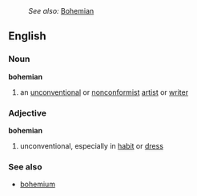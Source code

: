 :''See also:'' [[Bohemian]]
==English==
===Noun===
'''bohemian'''
# an [[unconventional]] or [[nonconformist]] [[artist]] or [[writer]]
===Adjective===
'''bohemian'''
# unconventional, especially in [[habit]] or [[dress]]
===See also===
*[[bohemium]]